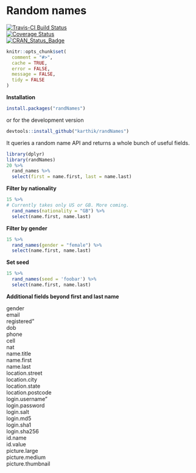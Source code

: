 
# Random names

[![Travis-CI Build Status](https://travis-ci.org/karthik/randNames.png?branch=master)](https://travis-ci.org/karthik/randNames)  
[![Coverage Status](https://coveralls.io/repos/karthik/randNames/badge.svg)](https://coveralls.io/r/karthik/randNames)  
[![CRAN_Status_Badge](http://www.r-pkg.org/badges/version/randNames)](https://cran.r-project.org/package=randNames)


```r
knitr::opts_chunk$set(
  comment = "#>",
  cache = TRUE,
  error = FALSE,
  message = FALSE,
  tidy = FALSE 
)
```

**Installation**

```r
install.packages("randNames")
````

or for the development version  
```r
devtools::install_github("karthik/randNames")
```

It queries a random name API and returns a whole bunch of useful fields. 

```r
library(dplyr)
library(randNames)
20 %>%
  rand_names %>%
  select(first = name.first, last = name.last)
```

__Filter by nationality__

```r
15 %>% 
# Currently takes only US or GB. More coming.
  rand_names(nationality = "GB") %>%  
  select(name.first, name.last)
```

__Filter by gender__

```r
15 %>% 
  rand_names(gender = "female") %>% 
  select(name.first, name.last)
```


__Set seed__

```r
15 %>% 
  rand_names(seed = 'foobar') %>% 
  select(name.first, name.last)
```

__Additional fields beyond first and last name__

gender  
email  
registered"        
dob  
phone  
cell  
nat  
name.title  
name.first       
name.last  
location.street  
location.city  
location.state  
location.postcode  
login.username"    
login.password  
login.salt  
login.md5  
login.sha1  
login.sha256  
id.name  
id.value  
picture.large  
picture.medium     
picture.thumbnail  
